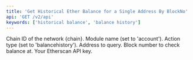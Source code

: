 ```yaml
---
title: 'Get Historical Ether Balance for a Single Address By BlockNo'
api: 'GET /v2/api'
keywords: ['historical balance', 'balance history']
---
```



<CreditChip description="Returns the balance of an address at a given block height" pro={true} />

  <ParamField query="chainid" type="string" initialValue="1" placeholder="e.g. 1">
    Chain ID of the network {chain}.
  </ParamField>
  <ParamField query="module" type="string" initialValue="account">
    Module name (set to 'account').
  </ParamField>
  <ParamField query="action" type="string" initialValue="balancehistory">
    Action type (set to 'balancehistory').
  </ParamField>
  <ParamField query="address" type="string" initialValue="0xde0b295669a9fd93d5f28d9ec85e40f4cb697bae">
    Address to query.
  </ParamField>
  <ParamField query="blockno" type="integer" initialValue="8000000">
    Block number to check balance at.
  </ParamField>
  <ParamField query="apikey" type="string">
    Your Etherscan API key.
  </ParamField>
